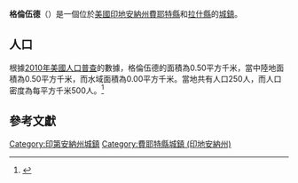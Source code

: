 {{noteTA
|G1=USState
|G2=地名
|G3=Unit
}}
{{Infobox settlement
|name            = 格倫伍德
|native_name = Glenwood
|settlement_type          = [[鎮|城鎮]]
|image_skyline            = Glenwood, Indiana.jpg
|imagesize                = 250px
|image_map                = Fayette County and Rush County Indiana Incorporated and Unincorporated areas Glenwood Highlighted 1828062.svg
|mapsize                  = 250px
|subdivision_type         = [[世界政區索引|國家]]
|subdivision_type1        = [[美国州份|州份]]
|subdivision_type2        = [[印地安納州行政區劃|縣]]
|subdivision_name         = [[美国|美国]]
|subdivision_name1        = [[印地安納州|印地安納州]]
|subdivision_name2        = [[費耶特縣_(印地安納州)|費耶特縣]]和[[拉什縣_(印地安納州)|拉什縣]]
|elevation_ft             = 1089
|elevation_m              = 332
|timezone                 = [[北美东部时区|CST]]
|area_total_km2           = 0.50
|area_land_km2            = 0.50
|area_water_km2           = 0.00
|area_total_sq_mi         = 
|area_land_sq_mi          = 
|area_water_sq_mi         = 
|population_as_of         = [[2010年美國人口普查|2010]]
|population_footnotes     = 
|population_total         = 250
|population_density_km2   = auto
|population_density_sq_mi = auto
|utc_offset               = -5
|coordinates              = {{coord|39|37|34|N|86|18|02|W|display=inline,title}}
| coor_pinpoint           = 
| coordinates_footnotes   = 
|timezone_DST             = EDT
|utc_offset_DST           = -4
|postal_code_type         = [[美國郵區編號|郵區編號]]
|postal_code              = 46133
|area_code                = {{link-en|电话区号317|Area code 317|317}}
|blank_name = [[地名信息系统|GNIS ID]]
|blank_info = 435123<ref name="GNIS">{{cite gnis|435123|Glenwood}}</ref>
}}
'''格倫伍德'''（{{lang-en|Glenwood}}）是一個位於[[美國|美國]][[印地安納州|印地安納州]][[費耶特縣_(印地安納州)|費耶特縣]]和[[拉什縣_(印地安納州)|拉什縣]]的[[鎮|城鎮]]。

== 人口 ==
根據[[2010年美國人口普查|2010年美國人口普查]]的數據，格倫伍德的面積為0.50平方千米，當中陸地面積為0.50平方千米，而水域面積為0.00平方千米。當地共有人口250人，而人口密度為每平方千米500人。<ref name="GR8">{{cite web|url=http://factfinder2.census.gov|publisher=[[美国人口调查局|美国人口调查局]]|accessdate=2011-05-14|title=American FactFinder|archive-date=2013-09-11|archive-url=https://web.archive.org/web/20130911234518/http://factfinder2.census.gov/|dead-url=no}}</ref>

== 參考文獻 ==
{{reflist}}
{{費耶特縣 (印地安納州)}}
{{拉什縣 (印地安納州)}}
{{Indiana-geo-stub}}
{{DEFAULTSORT:Glenwood, Indiana}}
[[Category:印第安納州城鎮|Category:印第安納州城鎮]]
[[Category:費耶特縣城鎮_(印地安納州)|Category:費耶特縣城鎮 (印地安納州)]]